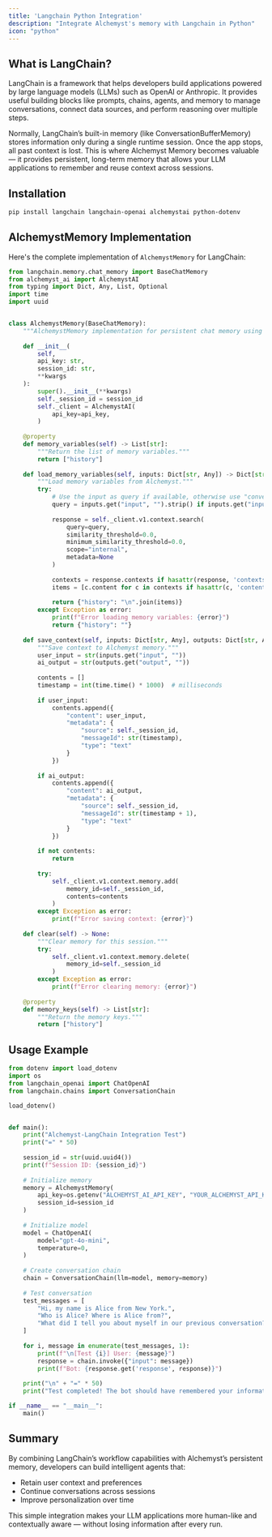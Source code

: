 ```yaml
---
title: 'Langchain Python Integration'
description: "Integrate Alchemyst's memory with Langchain in Python"
icon: "python"
---
```


## What is LangChain?

LangChain is a framework that helps developers build applications powered by large language models (LLMs) such as OpenAI or Anthropic. It provides useful building blocks like prompts, chains, agents, and memory to manage conversations, connect data sources, and perform reasoning over multiple steps.

Normally, LangChain’s built-in memory (like ConversationBufferMemory) stores information only during a single runtime session. Once the app stops, all past context is lost.
This is where Alchemyst Memory becomes valuable — it provides persistent, long-term memory that allows your LLM applications to remember and reuse context across sessions.

## Installation

```bash
pip install langchain langchain-openai alchemystai python-dotenv
```

## AlchemystMemory Implementation

Here's the complete implementation of `AlchemystMemory` for LangChain:

```python
from langchain.memory.chat_memory import BaseChatMemory
from alchemyst_ai import AlchemystAI
from typing import Dict, Any, List, Optional
import time
import uuid


class AlchemystMemory(BaseChatMemory):
    """AlchemystMemory implementation for persistent chat memory using Alchemyst AI."""
    
    def __init__(
        self,
        api_key: str,
        session_id: str,
        **kwargs
    ):
        super().__init__(**kwargs)
        self._session_id = session_id
        self._client = AlchemystAI(
            api_key=api_key,
        )
    
    @property
    def memory_variables(self) -> List[str]:
        """Return the list of memory variables."""
        return ["history"]
    
    def load_memory_variables(self, inputs: Dict[str, Any]) -> Dict[str, Any]:
        """Load memory variables from Alchemyst."""
        try:
            # Use the input as query if available, otherwise use "conversation"
            query = inputs.get("input", "").strip() if inputs.get("input") else "conversation"
            
            response = self._client.v1.context.search(
                query=query,
                similarity_threshold=0.0,
                minimum_similarity_threshold=0.0,
                scope="internal",
                metadata=None
            )
            
            contexts = response.contexts if hasattr(response, 'contexts') else []
            items = [c.content for c in contexts if hasattr(c, 'content') and c.content]
            
            return {"history": "\n".join(items)}
        except Exception as error:
            print(f"Error loading memory variables: {error}")
            return {"history": ""}
    
    def save_context(self, inputs: Dict[str, Any], outputs: Dict[str, Any]) -> None:
        """Save context to Alchemyst memory."""
        user_input = str(inputs.get("input", ""))
        ai_output = str(outputs.get("output", ""))
        
        contents = []
        timestamp = int(time.time() * 1000)  # milliseconds
        
        if user_input:
            contents.append({
                "content": user_input,
                "metadata": {
                    "source": self._session_id,
                    "messageId": str(timestamp),
                    "type": "text"
                }
            })
        
        if ai_output:
            contents.append({
                "content": ai_output,
                "metadata": {
                    "source": self._session_id,
                    "messageId": str(timestamp + 1),
                    "type": "text"
                }
            })
        
        if not contents:
            return
        
        try:
            self._client.v1.context.memory.add(
                memory_id=self._session_id,
                contents=contents
            )
        except Exception as error:
            print(f"Error saving context: {error}")
    
    def clear(self) -> None:
        """Clear memory for this session."""
        try:
            self._client.v1.context.memory.delete(
                memory_id=self._session_id
            )
        except Exception as error:
            print(f"Error clearing memory: {error}")
    
    @property
    def memory_keys(self) -> List[str]:
        """Return the memory keys."""
        return ["history"]
```

## Usage Example

```python
from dotenv import load_dotenv
import os
from langchain_openai import ChatOpenAI
from langchain.chains import ConversationChain

load_dotenv()


def main():
    print("Alchemyst-LangChain Integration Test")
    print("=" * 50)
    
    session_id = str(uuid.uuid4())
    print(f"Session ID: {session_id}")
    
    # Initialize memory
    memory = AlchemystMemory(
        api_key=os.getenv("ALCHEMYST_AI_API_KEY", "YOUR_ALCHEMYST_API_KEY"),
        session_id=session_id
    )
    
    # Initialize model
    model = ChatOpenAI(
        model="gpt-4o-mini",
        temperature=0,
    )
    
    # Create conversation chain
    chain = ConversationChain(llm=model, memory=memory)
    
    # Test conversation
    test_messages = [
        "Hi, my name is Alice from New York.",
        "Who is Alice? Where is Alice from?",
        "What did I tell you about myself in our previous conversation?"
    ]
    
    for i, message in enumerate(test_messages, 1):
        print(f"\n[Test {i}] User: {message}")
        response = chain.invoke({"input": message})
        print(f"Bot: {response.get('response', response)}")
    
    print("\n" + "=" * 50)
    print("Test completed! The bot should have remembered your information.")

if __name__ == "__main__":
    main()
```

## Summary

By combining LangChain’s workflow capabilities with Alchemyst’s persistent memory, developers can build intelligent agents that:

- Retain user context and preferences
- Continue conversations across sessions
- Improve personalization over time

This simple integration makes your LLM applications more human-like and contextually aware — without losing information after every run.